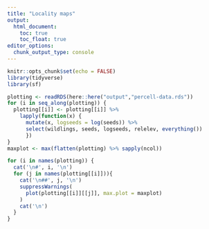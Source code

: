 ```yaml
---
title: "Locality maps"
output: 
  html_document:
    toc: true
    toc_float: true
editor_options: 
  chunk_output_type: console
---
```


```r
knitr::opts_chunk$set(echo = FALSE)
library(tidyverse)
library(sf)
```

```r
plotting <- readRDS(here::here("output","percell-data.rds"))
for (i in seq_along(plotting)) {
  plotting[[i]] <- plotting[[i]] %>% 
    lapply(function(x) {
      mutate(x, logseeds = log(seeds)) %>% 
      select(wildlings, seeds, logseeds, relelev, everything())
      })
}
maxplot <- max(flatten(plotting) %>% sapply(ncol))
```

```r
for (i in names(plotting)) {
  cat('\n#', i, '\n')
  for (j in names(plotting[[i]])){
    cat('\n##', j, '\n')
    suppressWarnings(
      plot(plotting[[i]][[j]], max.plot = maxplot)
    )
    cat('\n')
  }
}

```
